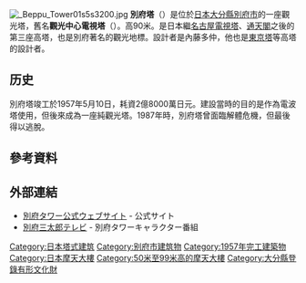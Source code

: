 [[File:_Beppu_Tower01s5s3200.jpg|thumb]]
'''別府塔'''（{{lang-ja|別府タワー}}）是位於[[日本|日本]][[大分縣|大分縣]][[別府市|別府市]]的一座觀光塔，舊名'''觀光中心電視塔'''（{{lang-ja|観光センターテレビ塔}}）。高90米。是日本繼[[名古屋電視塔|名古屋電視塔]]、[[通天閣|通天閣]]之後的第三座高塔，也是別府著名的觀光地標。設計者是內藤多仲，他也是[[東京塔|東京塔]]等高塔的設計者。

==历史==
別府塔竣工於1957年5月10日，耗資2億8000萬日元。建設當時的目的是作為電波塔使用，但後來成為一座純觀光塔。1987年時，別府塔曾面臨解體危機，但最後得以逃脫。

==參考資料==
{{reflist}}

==外部連結==
{{Commonscat|Beppu Tower}}
* [http://bepputower.co.jp// 別府タワー公式ウェブサイト]{{Wayback|url=http://bepputower.co.jp// |date=20150504151507 }} - 公式サイト
* [https://web.archive.org/web/20111213015501/http://oitaweb.tv/live/ 別府三太郎テレビ] - 別府タワーキャラクター番組
{{coord|33|16|54|N|131|30|20.8|E|region:JP-44|display=title}}

[[Category:日本塔式建筑|Category:日本塔式建筑]]
[[Category:别府市建筑物|Category:别府市建筑物]]
[[Category:1957年完工建築物|Category:1957年完工建築物]]
[[Category:日本摩天大樓|Category:日本摩天大樓]]
[[Category:50米至99米高的摩天大樓|Category:50米至99米高的摩天大樓]]
[[Category:大分縣登錄有形文化財|Category:大分縣登錄有形文化財]]